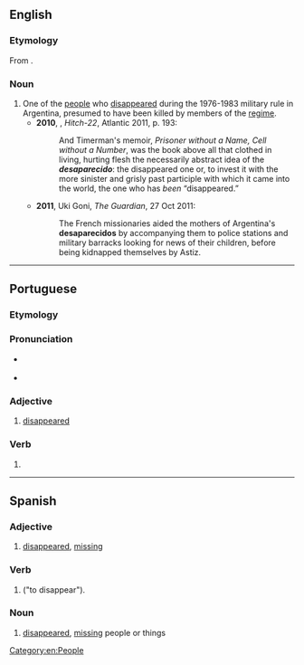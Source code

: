 ==English==

===Etymology===
From {{etyl|es|en}} {{m|es|desaparecido}}.

===Noun===
{{en-noun}}

# One of the [[people]] who [[disappeared]] during the 1976-1983 military rule in Argentina, presumed to have been killed by members of the [[regime]].
#* '''2010''', {{w|Christopher Hitchens}}, ''Hitch-22'', Atlantic 2011, p. 193:
#*: And Timerman's memoir, ''Prisoner without a Name, Cell without a Number'', was the book above all that clothed in living, hurting flesh the necessarily abstract idea of the '''''desaparecido''''': the disappeared one or, to invest it with the more sinister and grisly past participle with which it came into the world, the one who has ''been'' “disappeared.”
#* '''2011''', Uki Goni, ''The Guardian'', 27 Oct 2011:
#*: The French missionaries aided the mothers of Argentina's '''desaparecidos''' by accompanying them to police stations and military barracks looking for news of their children, before being kidnapped themselves by Astiz.

----

==Portuguese==

===Etymology===
{{rfe|lang=pt}}

===Pronunciation===
* {{a|PT}} {{IPA|/dɨ.zɐ.pɐ.ɾɨ.ˈsi.ðu/|lang=pt}}
* {{hyphenation|de|sa|pa|re|ci|do|lang=pt}}

===Adjective===
{{pt-adj|desaparecid|o|comp=no}}

# [[disappeared]]

===Verb===
{{head|pt|verb form}}

# {{pt-verb form of|desaparecer|er|past participle|masculine|singular}}

----

==Spanish==

===Adjective===
{{es-adj|f=desaparecida}}

# [[disappeared]], [[missing]]
#: {{eg|es|¿Adónde fue el conejo '''desaparacido'''?|Where did the '''disappeared''' rabbit go?}}

===Verb===
{{head|es|verb form}}

# {{es-verb form of|mood=participle|tense=past|ending=er|desaparecer|nodot=1}} ("to disappear").
#: {{ux|es|Mis llaves han '''desaparacido'''.|My keys have '''disappeared'''.}}

===Noun===
{{es-noun|m|f=desaparecida}}

# [[disappeared]], [[missing]] people or things <!--awkward translating this-->
#: {{eg|es|La policía encontré ayer los '''desparecidos'''.|Yesterday the police found the '''missing individuals'''.}}

[[Category:en:People]]